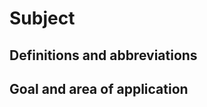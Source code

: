 # Subject

## Definitions and abbreviations

```{=html}
<!--
Definitions of terms and abbreviations necessary to understand this document and execute the protocol appropriately.
-->
```
## Goal and area of application

```{=html}
<!--
Objective: description in words what the protocol is for.
Examples of what can be done with the data.
Try to describe the objective as generically as possible and avoid project-specific objectives.
Field of application: discuss here under which conditions the protocol can be used.
-->
```

<!-- description: start -->

<!-- description: end -->
